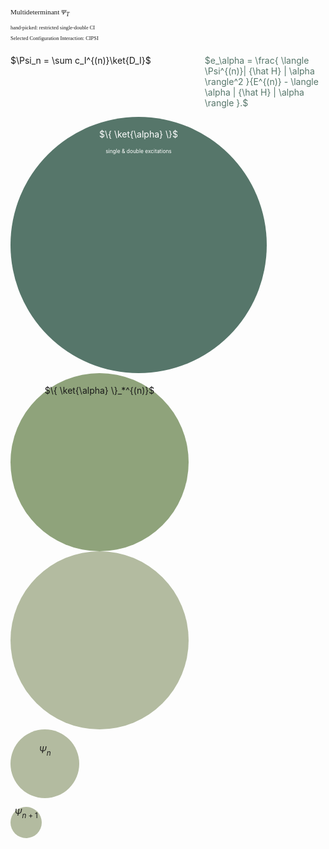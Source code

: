 ::: {style="font-family: Montserrat;font-size:.8em"}
Multideterminant $\Psi_T$
:::
::: {style="font-family: Montserrat;font-size:.6em"}
hand-picked: restricted single-double CI 

Selected Configuration Interaction: CIPSI

:::
:::: {.columns}
::: {.column width="60%"}
$\Psi_n = \sum c_I^{(n)}\ket{D_I}$
:::
::: {.column width="40%"}
::: {.fragment  fragment-index=1}
::: {style="color: #56766A"}
$e_\alpha = \frac{ \langle \Psi^{(n)}| {\hat H} | \alpha \rangle^2 }{E^{(n)} - \langle \alpha | {\hat H} | \alpha \rangle }.$
:::
:::
:::
::::



::: {.r-stack}
::: {.fragment fragment-index=1}
::: {data-id="dot1" style="background: #56766A; width: 400px; height:400px; border-radius: 400px;text-align:center;padding:5px; color: #FFFFFF"}

::: {.fragment fragment-index=4 .fade-out}

$\{ \ket{\alpha} \}$

:::
::: {.fragment  .fade-out fragment-index=2}
::: {style="font-size:.6em "}
single & double excitations

:::
:::
:::
:::

::: {.fragment  fragment-index=3}
::: {.fragment  .fade-out}
::: {data-id="dot2" style="background: #8FA37B; width: 275px; height: 275px; border-radius: 300px;text-align:center;padding:5px"}
$\{ \ket{\alpha} \}_*^{(n)}$
:::
:::
:::

::: {.fragment  fragment-index=4 }
::: {data-id="dot2" style="background: #B3BBA0; width: 275px; height: 275px; border-radius: 200px;text-align:center;padding:5px"}

:::
:::

::: {.fragment fragment-index=0}
::: {data-id="dot3" style="background: #B3BBA0; width:90px; height: 90px; border-radius: 200px;text-align:center;padding:10px"}
::: {.fragment fragment-index=4 .fade-out}
$\Psi_n$
:::
:::
:::

::: {.fragment fragment-index=4}
::: {data-id="dot3" style="background: #B3BBA0; width: 50px; height: 50px; border-radius: 200px;text-align:center;padding:0px;"}
$\Psi_{n+1}$

:::
:::

:::